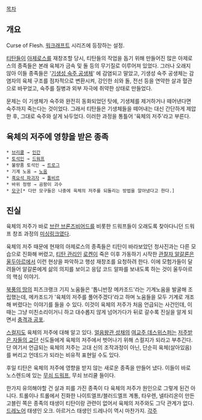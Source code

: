 [[목차]]
== 개요 ==
Curse of Flesh. [[워크래프트]] 시리즈에 등장하는 설정. 

[[티탄(워크래프트)|티탄]]들이 [[아제로스]]를 재창조할 당시, 티탄들의 작업을 돕기 위해 만들어진 많은 아제로스의 종족들은 본래 육체가 금속 및 돌 등의 무기질로 이루어져 있었다. 그러나 오래지 않아 이들 종족들은 '[[고대 신|기생성 숙주 공생체]]' 에 감염되고 말았고, 기생성 숙주 공생체는 감염자의 육체 구조를 점차적으로 변환시켜, 강인한 쇠와 돌, 전선 등을 연약한 살과 혈관으로 바꾸었고, 숙주를 질병과 외부 자극에 취약한 상태로 만들었다.

문제는 이 기생체가 숙주와 완전히 동화되었던 탓에, 기생체를 제거하거나 떼어낸다면 숙주까지 죽는다는 것이었다. 그래서 티탄들은 기생체들을 떼어내는 대신 간단하게 제압한 후, 그대로 숙주와 살게 놔두었다. 이러한 과정을 통틀어 '육체의 저주'라고 부른다.

== 육체의 저주에 영향을 받은 종족 == 
 * [[브리쿨]] → [[인간(워크래프트)|인간]]
 * [[토석인]] → [[드워프(워크래프트)|드워프]]
 * 불량품 토석인 → [[트로그]]
 * 기계 노움 → [[노움(워크래프트)|노움]]
 * [[흑요석 파괴자]] → [[톨비르]]
 * 바위 정령 → 곰팡이 괴수
 * [[모구]][* 다만 모구들은 나중에 육체의 저주를 되돌리는 방법을 알아냈다고 한다.]

== 진실 ==
육체의 저주가 바로 [[브란 브론즈비어드]]를 비롯한 드워프들이 오래도록 찾아다니던 드워프 창조 과정의 [[미싱링크]]였다.

육체의 저주 때문에 현재의 아제로스의 종족들은 티탄이 바라보았던 청사진과는 다른 모습으로 진화해 버렸고, [[티탄 관리인]] [[로켄]]이 죽은 이후 가동하기 시작한 [[관찰자 알갈론]]은 [[울두아르]]에서 이런 현상을 파악하고 행성 재창조를 요청하려 한다. 이에 모험가들이 달려들어 알갈론에게 삶의 의지를 보이고 응답 코드 알파를 보내도록 하는 것이 울두아르의 핵심 이야기.

[[북풍의 땅]]의 피즈크랭크 기지 노움들은 '톱니반장 메카조드'라는 기계노움을 발굴해 조립했는데, 메카조드가 '육체의 저주를 풀어주겠다'라고 하며 노움들을 모두 기계로 개조해 버렸다는 이야기를 들을 수 있다. 이것이 육체의 저주가 처음 언급되는 사건인데, 이 때는 그냥 미친소리이거니 하고 대수롭지 않게 넘어가다가 뒤로 갈수록 진실을 알게 되면서 [[충격과 공포]].

[[스컬지(워크래프트)|스컬지]]도 육체의 저주에 대해 알고 있다. [[얼음왕관 성채]]의 [[여교주 데스위스퍼]]는 [[저주받은 자들의 교단]] 신도들에게 육체의 저주에서 벗어나기 위해 스컬지가 되라고 부추긴다. 단 여기서 언급되는 육체의 저주는 고대 신의 조작과정이 아닌, 단순히 육체(살아있음)를 버리고 언데드가 되라는 비유적 표현일 수도 있다.

후일 티탄은 육체의 저주에 영향을 받지 않는 새로운 종족을 만들어 냈다. 이들이 바로 노스렌드에 있는 [[무쇠 드워프]], 무쇠 브리쿨 들이다. 

한가지 유의해야할 건 살과 피를 가진 종족이 다 육체의 저주가 원인으로 그렇게 된건 아니다. 트롤이나 트롤에서 진화한 나이트엘프/블러드엘프 계통, 타우렌, 넬타리온이 만든 고블린 쪽은 종족의 태생이 티탄이랑 관련이 없어서 육체의 저주와도 그닥 관계가 없다. [[드레노어]] 태생인 오크. 아르거스 태생인 드레나이 역시 마찬가지.
[[각주]]
